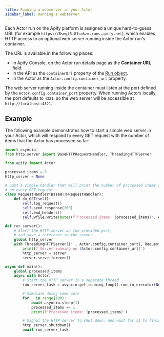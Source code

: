```yaml
---
title: Running a webserver in your Actor
sidebar_label: Running a webserver
---
```


Each Actor run on the Apify platform is assigned a unique hard-to-guess URL (for example `https://8segt5i81sokzm.runs.apify.net`),
which enables HTTP access to an optional web server running inside the Actor run's container.

The URL is available in the following places:

- In Apify Console, on the Actor run details page as the **Container URL** field.
- In the API as the `containerUrl` property of the [Run object](https://docs.apify.com/api/v2#/reference/actors/run-object/get-run).
- In the Actor as the `Actor.config.container_url` property.

The web server running inside the container must listen at the port defined by the `Actor.config.container_port` property.
When running Actors locally, the port defaults to `4321`,
so the web server will be accessible at `http://localhost:4321`.

## Example

The following example demonstrates how to start a simple web server in your Actor,
which will respond to every GET request with the number of items that the Actor has processed so far:

```python title="src/main.py"
import asyncio
from http.server import BaseHTTPRequestHandler, ThreadingHTTPServer

from apify import Actor

processed_items = 0
http_server = None

# Just a simple handler that will print the number of processed items so far
# on every GET request
class RequestHandler(BaseHTTPRequestHandler):
    def do_GET(self):
        self.log_request()
        self.send_response(200)
        self.end_headers()
        self.wfile.write(bytes(f'Processed items: {processed_items}', encoding='utf-8'))

def run_server():
    # Start the HTTP server on the provided port,
    # and save a reference to the server
    global http_server
    with ThreadingHTTPServer(('', Actor.config.container_port), RequestHandler) as server:
        print(f'Server running on {Actor.config.container_url}')
        http_server = server
        server.serve_forever()

async def main():
    global processed_items
    async with Actor:
        # Start the HTTP server in a separate thread
        run_server_task = asyncio.get_running_loop().run_in_executor(None, run_server)

        # Simulate doing some work
        for _ in range(100):
            await asyncio.sleep(1)
            processed_items += 1
            print(f'Processed items: {processed_items}')

        # Signal the HTTP server to shut down, and wait for it to finish
        http_server.shutdown()
        await run_server_task
```
